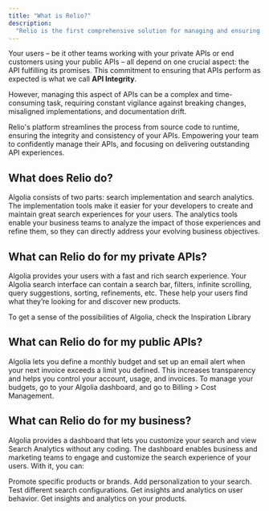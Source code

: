 ```yaml
---
title: "What is Relio?"
description:
  "Relio is the first comprehensive solution for managing and ensuring the integrety of your APIs from source code to runtime."
---
```



Your users – be it other teams working with your private APIs or end customers using your public APIs – all depend on one crucial aspect: the API fulfilling its promises. This commitment to ensuring that APIs perform as expected is what we call **API Integrity**.

However, managing this aspect of APIs can be a complex and time-consuming task, requiring constant vigilance against breaking changes, misaligned implementations, and documentation drift.

Relio's platform streamlines the process from source code to runtime, ensuring the integrity and consistency of your APIs. Empowering your team to confidently manage their APIs, and focusing on delivering outstanding API experiences.

## What does Relio do?

Algolia consists of two parts: search implementation and search analytics. The implementation tools make it easier for your developers to create and maintain great search experiences for your users. The analytics tools enable your business teams to analyze the impact of those experiences and refine them, so they can directly address your evolving business objectives.



## What can Relio do for my private APIs?

Algolia provides your users with a fast and rich search experience. Your Algolia search interface can contain a search bar, filters, infinite scrolling, query suggestions, sorting, refinements, etc. These help your users find what they’re looking for and discover new products.

To get a sense of the possibilities of Algolia, check the Inspiration Library


## What can Relio do for my public APIs?

Algolia lets you define a monthly budget and set up an email alert when your next invoice exceeds a limit you defined. This increases transparency and helps you control your account, usage, and invoices. To manage your budgets, go to your Algolia dashboard, and go to Billing > Cost Management.


## What can Relio do for my business?

Algolia provides a dashboard that lets you customize your search and view Search Analytics without any coding. The dashboard enables business and marketing teams to engage and customize the search experience of your users. With it, you can:

Promote specific products or brands.
Add personalization to your search.
Test different search configurations.
Get insights and analytics on user behavior.
Get insights and analytics on your products.
